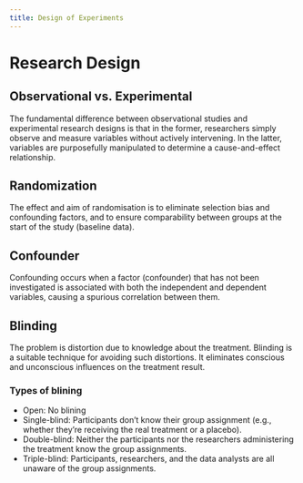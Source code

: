 ```yaml
---
title: Design of Experiments
---
```


# Research Design

## Observational vs. Experimental
The fundamental difference between observational studies and experimental research designs is that in the former, researchers simply observe and measure variables without actively intervening. In the latter, variables are purposefully manipulated to determine a cause-and-effect relationship.

## Randomization
The effect and aim of randomisation is to eliminate selection bias and confounding factors, and to ensure comparability between groups at the start of the study (baseline data).

## Confounder
Confounding occurs when a factor (confounder) that has not been investigated is associated with both the independent and dependent variables, causing a spurious correlation between them.

## Blinding
The problem is distortion due to knowledge about the treatment. Blinding is a suitable technique for avoiding such distortions. It eliminates conscious and unconscious influences on the treatment result.

### Types of blining

- Open: No blining
- Single-blind: Participants don't know their group assignment (e.g., whether they're receiving the real treatment or a placebo).
- Double-blind: Neither the participants nor the researchers administering the treatment know the group assignments.
- Triple-blind: Participants, researchers, and the data analysts are all unaware of the group assignments.